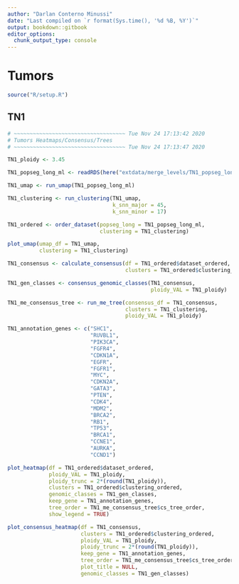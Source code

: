 ```yaml
---
author: "Darlan Conterno Minussi"
date: "Last compiled on `r format(Sys.time(), '%d %B, %Y')`"
output: bookdown::gitbook
editor_options: 
  chunk_output_type: console
---
```

# Tumors

```r
source("R/setup.R")
```

## TN1
```r
# ~~~~~~~~~~~~~~~~~~~~~~~~~~~~~~~~~~~ Tue Nov 24 17:13:42 2020
# Tumors Heatmaps/Consensus/Trees
# ~~~~~~~~~~~~~~~~~~~~~~~~~~~~~~~~~~~ Tue Nov 24 17:13:47 2020

TN1_ploidy <- 3.45

TN1_popseg_long_ml <- readRDS(here("extdata/merge_levels/TN1_popseg_long_ml.rds"))

TN1_umap <- run_umap(TN1_popseg_long_ml)

TN1_clustering <- run_clustering(TN1_umap,
                                 k_snn_major = 45,
                                 k_snn_minor = 17)

TN1_ordered <- order_dataset(popseg_long = TN1_popseg_long_ml,
                             clustering = TN1_clustering)

plot_umap(umap_df = TN1_umap,
          clustering = TN1_clustering)

TN1_consensus <- calculate_consensus(df = TN1_ordered$dataset_ordered,
                                     clusters = TN1_ordered$clustering_ordered$subclones)

TN1_gen_classes <- consensus_genomic_classes(TN1_consensus,
                                             ploidy_VAL = TN1_ploidy)

TN1_me_consensus_tree <- run_me_tree(consensus_df = TN1_consensus,
                                     clusters = TN1_clustering,
                                     ploidy_VAL = TN1_ploidy)

TN1_annotation_genes <- c("SHC1",
                          "RUVBL1",
                          "PIK3CA",
                          "FGFR4",
                          "CDKN1A",
                          "EGFR",
                          "FGFR1",
                          "MYC",
                          "CDKN2A",
                          "GATA3",
                          "PTEN",
                          "CDK4",
                          "MDM2",
                          "BRCA2",
                          "RB1",
                          "TP53",
                          "BRCA1",
                          "CCNE1",
                          "AURKA",
                          "CCND1")
```

```r
plot_heatmap(df = TN1_ordered$dataset_ordered,
             ploidy_VAL = TN1_ploidy,
             ploidy_trunc = 2*(round(TN1_ploidy)),
             clusters = TN1_ordered$clustering_ordered,
             genomic_classes = TN1_gen_classes,
             keep_gene = TN1_annotation_genes,
             tree_order = TN1_me_consensus_tree$cs_tree_order,
             show_legend = TRUE)
```

```r
plot_consensus_heatmap(df = TN1_consensus,
                       clusters = TN1_ordered$clustering_ordered,
                       ploidy_VAL = TN1_ploidy,
                       ploidy_trunc = 2*(round(TN1_ploidy)),
                       keep_gene = TN1_annotation_genes,
                       tree_order = TN1_me_consensus_tree$cs_tree_order,
                       plot_title = NULL,
                       genomic_classes = TN1_gen_classes)
```


